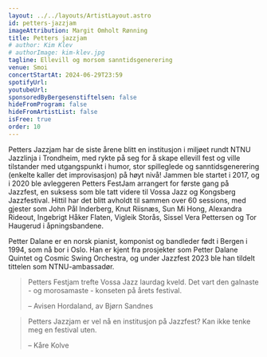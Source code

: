 ```yaml
---
layout: ../../layouts/ArtistLayout.astro
id: petters-jazzjam
imageAttribution: Margit Omholt Rønning
title: Petters jazzjam
# author: Kim Klev
# authorImage: kim-klev.jpg
tagline: Ellevill og morsom sanntidsgenerering
venue: Smoi
concertStartAt: 2024-06-29T23:59
spotifyUrl:
youtubeUrl:
sponsoredByBergesenstiftelsen: false
hideFromProgram: false
hideFromArtistList: false
isFree: true
order: 10
---
```


Petters Jazzjam har de siste årene blitt en institusjon i miljøet rundt NTNU Jazzlinja i Trondheim, med rykte på seg for å skape ellevill fest og ville tilstander med utgangspunkt i humor, stor spilleglede og sanntidsgenerering (enkelte kaller det improvisasjon) på høyt nivå!
Jammen ble startet i 2017, og i 2020 ble avleggeren Petters FestJam arrangert for første gang på Jazzfest, en suksess som ble tatt videre til Vossa Jazz og Kongsberg Jazzfestival. Hittil har det blitt avholdt til sammen over 60 sessions, med gjester som John Pål Inderberg, Knut Riisnæs, Sun Mi Hong, Alexandra Rideout, Ingebrigt Håker Flaten, Vigleik Storås, Sissel Vera Pettersen og Tor Haugerud i åpningsbandene.

Petter Dalane er en norsk pianist, komponist og bandleder født i Bergen i 1994, som nå bor i Oslo. Han er kjent fra prosjekter som Petter Dalane Quintet og Cosmic Swing Orchestra, og under Jazzfest 2023 ble han tildelt tittelen som NTNU-ambassadør.

> Petters Festjam trefte Vossa Jazz laurdag kveld. Det vart den galnaste - og morosamaste - konseten på årets festival.
>
> – Avisen Hordaland, av Bjørn Sandnes

> Petters Jazzjam er vel nå en institusjon på Jazzfest? Kan ikke tenke meg en festival uten.
>
> – Kåre Kolve
